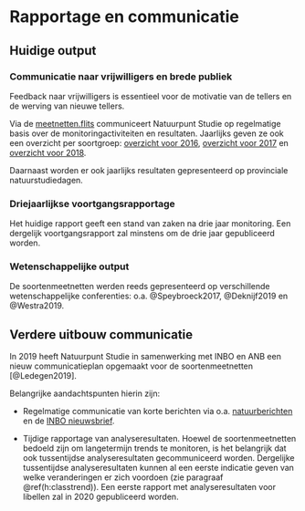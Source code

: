 # Rapportage en communicatie {#h:rapportage}

## Huidige output

### Communicatie naar vrijwilligers en brede publiek

Feedback naar vrijwilligers is essentieel voor de motivatie van de tellers en de werving van nieuwe tellers.

Via de [meetnetten.flits](https://confirmsubscription.com/h/r/C4943535421274DB) communiceert Natuurpunt Studie op regelmatige basis over de monitoringactiviteiten en resultaten. Jaarlijks geven ze ook een overzicht per soortgroep: [overzicht voor 2016](http://natuurpuntvzw.createsend1.com/t/ViewEmail/r/31CA073257D631DB2540EF23F30FEDED), [overzicht voor 2017](http://natuurpuntvzw.createsend1.com/t/ViewEmail/r/D3F2CADDDA703F012540EF23F30FEDED) en [overzicht voor 2018](https://natuurpuntvzw.createsend1.com/t/ViewEmail/r/ABD7BE7792FD3D662540EF23F30FEDED).

Daarnaast worden er ook jaarlijks resultaten gepresenteerd op provinciale natuurstudiedagen.

### Driejaarlijkse voortgangsrapportage

Het huidige rapport geeft een stand van zaken na drie jaar monitoring. Een dergelijk voortgangsrapport zal minstens om de drie jaar gepubliceerd worden.

### Wetenschappelijke output

De soortenmeetnetten werden reeds gepresenteerd op verschillende wetenschappelijke conferenties: o.a. @Speybroeck2017, @Deknijf2019 en @Westra2019. 

## Verdere uitbouw communicatie

In 2019 heeft Natuurpunt Studie in samenwerking met INBO en ANB een nieuw communicatieplan opgemaakt voor de soortenmeetnetten [@Ledegen2019].

Belangrijke aandachtspunten hierin zijn:

* Regelmatige communicatie van korte berichten via o.a. [natuurberichten](https://www.natuurpunt.be/nieuws?type=43) en de [INBO nieuwsbrief](https://www.inbo.be/nl/nieuwsbrief).

* Tijdige rapportage van analyseresultaten. Hoewel de soortenmeetnetten bedoeld zijn om langetermijn trends te monitoren, is het belangrijk dat ook tussentijdse analyseresultaten gecommuniceerd worden. Dergelijke tussentijdse analyseresultaten kunnen al een eerste indicatie geven van welke veranderingen er zich voordoen (zie paragraaf \@ref(h:classtrend)). Een eerste rapport met analyseresultaten voor libellen zal in 2020 gepubliceerd worden.   




